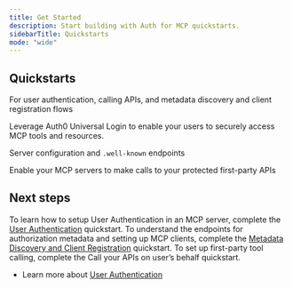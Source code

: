 ```yaml
---
title: Get Started
description: Start building with Auth for MCP quickstarts.
sidebarTitle: Quickstarts
mode: "wide"
---
```


## Quickstarts

For user authentication, calling APIs, and metadata discovery and client registration flows

<Columns cols={2}>

<Card title ="User Authentication" icon="user" href="./user-authentication" iconType="solid" vertical>
Leverage Auth0 Universal Login to enable your users to securely access MCP tools and resources.

</Card>

<Card title ="Metadata Discovery and Client Registration" icon="sparkles" href="./metadata-discovery-and-client-registration" iconType="solid" vertical>

Server configuration and `.well-known` endpoints
</Card>

<Card title ="Call Your APIs on User's Behalf" icon="shapes" href="./call-your-apis-on-users-behalf" iconType="solid" vertical>

Enable your MCP servers to make calls to your protected first-party APIs

</Card>
</Columns>


## ​Next steps

To learn how to setup User Authentication in an MCP server, complete the [User Authentication](/mcp/get-started/user-authentication) quickstart.
To understand the endpoints for authorization metadata and setting up MCP clients, complete the [Metadata Discovery and Client Registration]() quickstart.
To set up first-party tool calling, complete the Call your APIs on user’s behalf quickstart.
* Learn more about [User Authentication](/mcp/intro/user-authentication)

